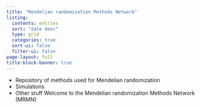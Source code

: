 ```yaml
---
title: "Mendelian randomization Methods Network"
listing:
  contents: entries
  sort: "date desc"
  type: grid
  categories: true
  sort-ui: false
  filter-ui: false
page-layout: full
title-block-banner: true
---
```



- Repository of methods used for Mendelian randomization
- Simulations
- Other stuff
Welcome to the Mendelian randomization Methods Network (MRMN)
